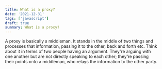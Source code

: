 ```yaml
---
title: What is a proxy?
date: '2021-12-31'
tags: ['javascript']
draft: true
summary: What is a proxy?
---
```


A proxy is basically a middleman. It stands in the middle of two things and processes that information, passing it to the other, back and forth etc. Think about it in terms of two people having an argument. They're arguing with one another but are not directly speaking to each other; they're passing their points onto a middleman, who relays the information to the other party.
